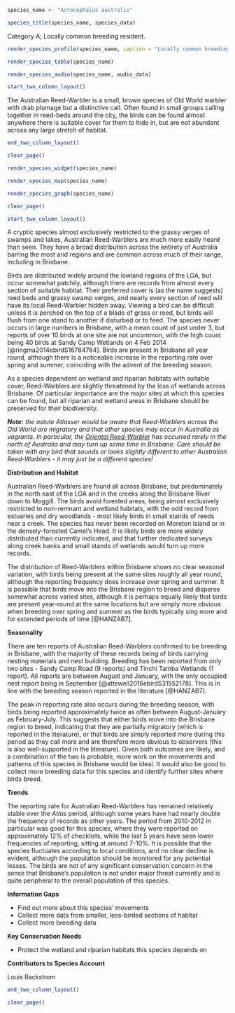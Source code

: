 ```r
species_name <- "Acrocephalus australis"
```

```r
species_title(species_name, species_data)
```

Category A; Locally common breeding resident.

```r
render_species_profile(species_name, caption = "Locally common breeding resident and perhaps partial migrant of wetland verges. More records in spring and summer but possible birds are simply more conspicuous during this time through calls and displays, rather than more abundant. Not of conservation concern and population appears to be stable.")
```

```r
render_species_table(species_name)
```

```r
render_species_audio(species_name, audio_data)
```

```r
start_two_column_layout()
```

The Australian Reed-Warbler is a small, brown species of Old World warbler with drab plumage but a distinctive call. Often found in small groups calling together in reed-beds around the city, the birds can be found almost anywhere there is suitable cover for them to hide in, but are not abundant across any large stretch of habitat.

```r
end_two_column_layout()
```

```r
clear_page()
```

```r
render_species_widget(species_name)
```

```r
render_species_map(species_name)
```

```r
render_species_graph(species_name)
```

```r
clear_page()
```

```r
start_two_column_layout()
```

A cryptic species almost exclusively restricted to the grassy verges of swamps and lakes, Australian Reed-Warblers are much more easily heard than seen. They have a broad distribution across the entirety of Australia barring the most arid regions and are common across much of their range, including in Brisbane.

Birds are distributed widely around the lowland regions of the LGA, but occur somewhat patchily, although there are records from almost every section of suitable habitat. Their preferred cover is (as the name suggests) reed beds and grassy swamp verges, and nearly every section of reed will have its local Reed-Warbler hidden away. Viewing a bird can be difficult unless it is perched on the top of a blade of grass or reed, but birds will flush from one stand to another if disturbed or to feed. The species never occurs in large numbers in Brisbane, with a mean count of just under 3, but reports of over 10 birds at one site are not uncommon, with the high count being 40 birds at Sandy Camp Wetlands on 4 Feb 2014 [@ringma2014ebirdS16784764]. Birds are present in Brisbane all year round, although there is a noticeable increase in the reporting rate over spring and summer, coinciding with the advent of the breeding season.

As a species dependent on wetland and riparian habitats with suitable cover, Reed-Warblers are slightly threatened by the loss of wetlands across Brisbane. Of particular importance are the major sites at which this species can be found, but all riparian and wetland areas in Brisbane should be preserved for their biodiversity.

_**Note:** the astute Atlasser would be aware that Reed-Warblers across the Old World are migratory and that other species may occur in Australia as vagrants. In particular, the [Oriental Reed-Warbler](https://ebird.org/australia/species/orrwar1/AU) has occurred rarely in the north of Australia and may turn up some time in Brisbane. Care should be taken with any bird that sounds or looks slightly different to other Australian Reed-Warblers - it may just be a different species!_

**Distribution and Habitat**

Australian Reed-Warblers are found all across Brisbane, but predominately in the north east of the LGA and in the creeks along the Brisbane River down to Moggill. The birds avoid forested areas, being almost exclusively restricted to non-remnant and wetland habitats, with the odd record from estuaries and dry woodlands - most likely birds in small stands of reeds near a creek. The species has never been recorded on Moreton Island or in the densely-forested Camel's Head. It is likely birds are more widely distributed than currently indicated, and that further dedicated surveys along creek banks and small stands of wetlands would turn up more records.

The distribution of Reed-Warblers within Brisbane shows no clear seasonal variation, with birds being present at the same sites roughly all year round, although the reporting frequency does increase over spring and summer. It is possible that birds move into the Brisbane region to breed and disperse somewhat across varied sites, although it is perhaps equally likely that birds are present year-round at the same locations but are simply more obvious when breeding over spring and summer as the birds typically sing more and for extended periods of time [@HANZAB7].

**Seasonality**

There are ten reports of Australian Reed-Warblers confirmed to be breeding in Brisbane, with the majority of these records being of birds carrying nesting materials and nest building. Breeding has been reported from only two sites - Sandy Camp Road (9 reports) and Tinchi Tamba Wetlands (1 report). All reports are between August and January, with the only occupied nest report being in September [@attewell2016ebirdS31552178]. This is in line with the breeding season reported in the literature [@HANZAB7].

The peak in reporting rate also occurs during the breeding season, with birds being reported approximately twice as often between August-January as February-July. This suggests that either birds move into the Brisbane region to breed, indicating that they are partially migratory (which is reported in the literature), or that birds are simply reported more during this period as they call more and are therefore more obvious to observers (this is also well-supported in the literature). Given both outcomes are likely, and a combination of the two is probable, more work on the movements and patterns of this species in Brisbane would be ideal. It would also be good to collect more breeding data for this species and identify further sites where birds breed.

**Trends**

The reporting rate for Australian Reed-Warblers has remained relatively stable over the _Atlas_ period, although some years have had nearly double the frequency of records as other years. The period from 2010-2012 in particular was good for this species, where they were reported on approximately 12% of checklists, while the last 5 years have seen lower frequencies of reporting, sitting at around 7-10%. It is possible that the species fluctuates according to local conditions, and no clear decline is evident, although the population should be monitored for any potential losses. The birds are not of any significant conservation concern in the sense that Brisbane's population is not under major threat currently and is quite peripheral to the overall population of this species.

**Information Gaps**

- Find out more about this species' movements
- Collect more data from smaller, less-birded sections of habitat
- Collect more breeding data

**Key Conservation Needs**

- Protect the wetland and riparian habitats this species depends on

**Contributors to Species Account**

Louis Backstrom

```r
end_two_column_layout()
```

```r
clear_page()
```
